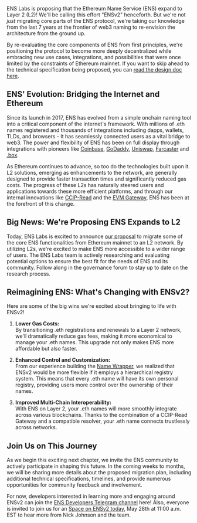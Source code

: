 ENS Labs is proposing that the Ethereum Name Service (ENS) expand to Layer 2 (L2)! We'll be calling this effort "ENSv2" henceforth. But we're not _just_ migrating core parts of the ENS protocol, we're taking our knowledge from the last 7 years at the frontier of web3 naming to re-envision the architecture from the ground up.

By re-evaluating the core components of ENS from first principles, we're positioning the protocol to become more deeply decentralized while embracing new use cases, integrations, and possibilities that were once limited by the constraints of Ethereum mainnet. If you want to skip ahead to the technical specification being proposed, you can [read the design doc here](http://go.ens.xyz/ensv2).

## ENS' Evolution: Bridging the Internet and Ethereum

Since its launch in 2017, ENS has evolved from a simple onchain naming tool into a critical component of the internet's framework. With millions of .eth names registered and thousands of integrations including dapps, wallets, TLDs, and browsers - It has seamlessly connected users as a vital bridge to web3. The power and flexibility of ENS has been on full display through integrations with pioneers like [Coinbase](https://profile.coinbase.com/), [GoDaddy](https://twitter.com/ensdomains/status/1754508567321981219), [Uniswap](https://twitter.com/Uniswap/status/1783130847039684962), [Farcaster](https://twitter.com/varunsrin/status/1684245537414066176) and [.box](https://twitter.com/ensdomains/status/1782805512792547717).

As Ethereum continues to advance, so too do the technologies built upon it.  L2 solutions, emerging as enhancements to the network, are generally designed to provide faster transaction times and significantly reduced gas costs. The progress of these L2s has naturally steered users and applications towards these more efficient platforms, and through our internal innovations like [CCIP-Read](https://docs.ens.domains/resolvers/ccip-read) and the [EVM Gateway](https://github.com/ensdomains/evmgateway), ENS has been at the forefront of this change.

## Big News: We're Proposing ENS Expands to L2

Today, ENS Labs is excited to announce [our proposal](https://discuss.ens.domains/) to migrate some of the core ENS functionalities from Ethereum mainnet to an L2 network. By utilizing L2s, we're excited to make ENS more accessible to a wider range of users. The ENS Labs team is actively researching and evaluating potential options to ensure the best fit for the needs of ENS and its community. Follow along in the governance forum to stay up to date on the research process.

## Reimagining ENS: What's Changing with ENSv2?

Here are some of the big wins we're excited about bringing to life with ENSv2!

1. **Lower Gas Costs:**  
By transitioning .eth registrations and renewals to a Layer 2 network, we'll dramatically reduce gas fees, making it more economical to manage your .eth names. This upgrade not only makes ENS more affordable but also faster.

2. **Enhanced Control and Customization:**  
From our experience building the [Name Wrapper](https://docs.ens.domains/wrapper/overview), we realized that ENSv2 would be more flexible if it employs a hierarchical registry system. This means that every .eth name will have its own personal registry, providing users more control over the ownership of their names.

3. **Improved Multi-Chain Interoperability:**  
With ENS on Layer 2, your .eth names will more smoothly integrate across various blockchains. Thanks to the combination of a CCIP-Read Gateway and a compatible resolver, your .eth name connects trustlessly across networks.

## Join Us on This Journey

As we begin this exciting next chapter, we invite the ENS community to actively participate in shaping this future. In the coming weeks to months, we will be sharing more details about the proposed migration plan, including additional technical specifications, timelines, and provide numerous opportunities for community feedback and involvement.

For now, developers interested in learning more and engaging around ENSv2 can join the [ENS Developers Telegram channel](https://t.me/+ORYJX-HSQPA5N2Ux) here! Also, everyone is invited to join us for an [Space on ENSv2 today](https://twitter.com/i/spaces/1nAJEaLmVnoJL), May 28th at 11:00 a.m. EST to hear more from Nick Johnson and the team.
